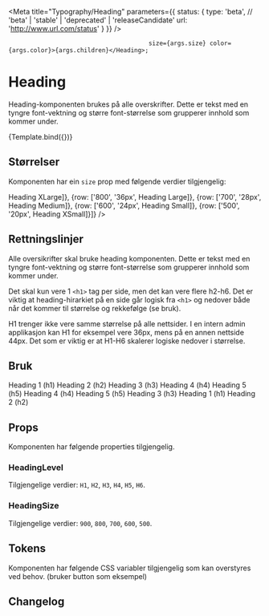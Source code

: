 
<Meta title="Typography/Heading"     parameters={{
    status: {
        type: 'beta', // 'beta' | 'stable' | 'deprecated' | 'releaseCandidate'
        url: 'http://www.url.com/status'
    }
}} />

                                           size={args.size} color={args.color}>{args.children}</Heading>;

# Heading


<ArrowDownCircleIcon />

Heading-komponenten brukes på alle overskrifter. Dette er tekst med en tyngre font-vektning og større font-størrelse som grupperer innhold som kommer under.


<Canvas>
    <Story
        name="Heading"
        args={{
            size: HeadingSize.XLarge,
            children: 'Heading',
            level: HeadingLevel.H1,
        }}>
        {Template.bind({})}
    </Story>
</Canvas>

## Størrelser
Komponenten har ein `size` prop med følgende verdier tilgjengelig:
<Table headings={['Navn', 'Verdi', 'Preview']} rows={[{row: ['900', '44px', <Heading>Heading XLarge</Heading>]}, {row: ['800', '36px', <Heading size="large">Heading Large</Heading>]}, {row: ['700', '28px', <Heading size="medium">Heading Medium</Heading>]}, {row: ['600', '24px', <Heading size="small">Heading Small</Heading>]}, {row: ['500', '20px', <Heading size="xsmall">Heading XSmall</Heading>]}]} />

## Rettningslinjer
Alle oversikrifter skal bruke heading komponenten. Dette er tekst med en tyngre font-vektning og større font-størrelse som grupperer innhold som kommer under.

Det skal kun vere 1 `<h1>` tag per side, men det kan vere flere h2-h6. Det er viktig at heading-hirarkiet på en side går logisk fra `<h1>` og nedover både når det kommer til størrelse og rekkefølge (se bruk).

H1 trenger ikke vere samme størrelse på alle nettsider. I en intern admin applikasjon kan H1 for eksempel vere 36px, mens på en annen nettside 44px. Det som er viktig er at H1-H6 skalerer logiske nedover i størrelse.

## Bruk
<ComponentUsage title='Gjør dette' desc="Heading tagger i koden skal starte på 1 og gå stegvis nedover etter viktiget og størrelse. Det skal kun vere 1 <h1> tag på nettsiden.'">
    <Heading size={HeadingSize.XLarge}>Heading 1 (h1)</Heading>
    <Heading size={HeadingSize.Large}>Heading 2 (h2)</Heading>
    <Heading size={HeadingSize.Medium}>Heading 3 (h3)</Heading>
    <Heading size={HeadingSize.Small}>Heading 4 (h4)</Heading>
    <Heading size={HeadingSize.XSmall}>Heading 5 (h5)</Heading>
</ComponentUsage>

<ComponentUsage type='danger' title='Ikke gjør dette' desc="Heading tagger i koden skal starte på 1 og gå stegvis nedover etter viktiget og størrelse. Det skal kun vere 1 <h1> tag på nettsiden.'">
    <Heading size={HeadingSize.XLarge}>Heading 4 (h4)</Heading>
    <Heading size={HeadingSize.Large}>Heading 5 (h5)</Heading>
    <Heading size={HeadingSize.Medium}>Heading 3 (h3)</Heading>
    <Heading size={HeadingSize.Small}>Heading 1 (h1)</Heading>
    <Heading size={HeadingSize.XSmall}>Heading 2 (h2)</Heading>
</ComponentUsage>

## Props
Komponenten har følgende properties tilgjengelig.
<PropsTable />

### HeadingLevel
Tilgjengelige verdier: `H1`, `H2`, `H3`, `H4`, `H5`, `H6`.

### HeadingSize
Tilgjengelige verdier: `900`, `800`, `700`, `600`, `500`.

## Tokens
Komponenten har følgende CSS variabler tilgjengelig som kan overstyres ved behov. (bruker button som eksempel)

<TokensTable jsonKey='component.button' componentName='button' />

## Changelog
<Table headings={['Version', 'Commit']} rows={[{row: ['5.0', 'La til ny error variant for knapp']}, {row: ['4.0', 'Endret primærfarge til rosa']}]}></Table>
